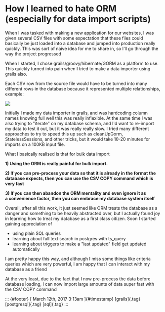 

How I learned to hate ORM (especially for data import scripts)
==============================================================

When I was tasked with making a new application for our websites, I was
given several CSV files with some expectation that these files could
basically be just loaded into a database and jumped into production
really quickly. This was sort of naive idea for me to share in, so I'll
go through the way the project progressed

When I started, I chose grails/groovy/hibernate/GORM as a platform to
use. This quickly turned into pain when I tried to make a data importer
using grails also.

Each CSV row from the source file would have to be turned into many
different rows in the database because it represented multiple
relationships, example:

![](/media/158300473458_0.png)



Initially I made my data importer in grails, and was hardcoding column
names knowing full well this was really inflexible. At the same time I
was also trying to "iterate" on my database schema, and I'd want to
re-import my data to test it out, but it was really really slow. I tried
many different approaches to try to speed this up such as cleanUpGorm,
StatelessSessions, and other tricks, but it would take 10-20 minutes for
imports on a 100KB input file.  

What I basically realised is that for bulk data import

**1) Using the ORM is really painful for bulk import.**

**2) If you can pre-process your data so that it is already in the
format the database expects, then you can use the CSV COPY command which
is very fast**

**3) If you can then abandon the ORM mentality and even ignore it as
a convenience factor, then you can embrace my database system itself**





Overall, after all this work, it just seemed like ORM treats the
database as a danger and something to be heavily abstracted over, but I
actually found joy in learning how to treat my database as a first class
citizen. Soon I started gaining appreciation of

- using plain SQL queries
- learning about full text search in postgres with ts_query
- learning about triggers to make a "last updated" field get updated
automatically

I am pretty happy this way, and although I miss some things like
criteria queries which are very powerful, I am happy that I can interact
with my database as a friend



At the very least, due to the fact that I now pre-process the data
before database loading, I can now import large amounts of data super
fast with the CSV COPY command

::: {#footer}
[ March 12th, 2017 3:13am ]{#timestamp} [grails]{.tag}
[postgresql]{.tag} [sql]{.tag}
:::


